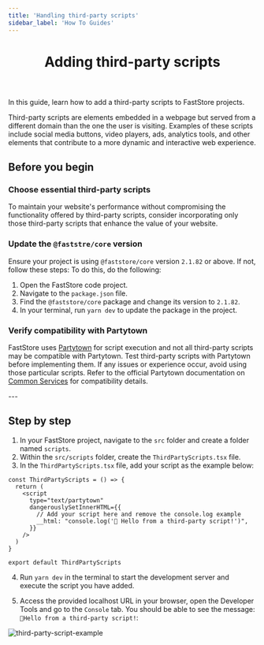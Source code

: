 ```yaml
---
title: 'Handling third-party scripts'
sidebar_label: 'How To Guides'
---
```



<header>

# Adding third-party scripts

</header>

In this guide, learn how to add a third-party scripts to FastStore projects.

Third-party scripts are elements embedded in a webpage but served from a different domain than the one the user is visiting. 
Examples of these scripts include social media buttons, video players, ads, analytics tools, and other elements that contribute to a more dynamic and interactive web experience.

## Before you begin
<Steps>

### Choose essential third-party scripts
To maintain your website's performance without compromising the functionality offered 
by third-party scripts, consider incorporating only those third-party scripts that
enhance the value of your website.

### Update the `@faststre/core` version
Ensure your project is using `@faststore/core` version `2.1.82` or above. If not, follow these steps:
To do this, do the following:
1. Open the FastStore code project.
2. Navigate to the `package.json` file.
3. Find the `@faststore/core` package and change its version to `2.1.82`. 
4. In your terminal, run `yarn dev` to update the package in the project.

### Verify compatibility with Partytown

FastStore uses [Partytown](https://partytown.builder.io/) for script execution and not all third-party scripts may be compatible with Partytown. 
Test third-party scripts with Partytown before implementing them. 
If any issues or experience occur, avoid using those particular scripts. 
Refer to the official Partytown documentation on [Common Services](https://partytown.builder.io/common-services) for compatibility details.

</Steps>
---

## Step by step

1. In your FastStore project, navigate to the `src` folder and create a folder named `scripts`.
2. Within the `src/scripts` folder, create the `ThirdPartyScripts.tsx` file.
3. In the `ThirdPartyScripts.tsx` file, add your script as the example below:

```tsx filename="src/scripts/ThirdPartyScripts.tsx" {7} copy
const ThirdPartyScripts = () => {
  return (
    <script
      type="text/partytown"
      dangerouslySetInnerHTML={{
        // Add your script here and remove the console.log example
        __html: "console.log('🚀 Hello from a third-party script!')",
      }}
    />
  )
}

export default ThirdPartyScripts
```

4. Run `yarn dev` in the terminal to start the development server and execute the script you have added. 

5. Access the provided localhost URL in your browser, open the Developer Tools and go to the `Console` tab. You should be able to see the message: `🚀Hello from a third-party script!`:

![third-party-script-example](https://vtexhelp.vtexassets.com/assets/docs/src/third-party-scripts___2f9d925975b6217a5c3872ed96fc6bd7.png)
